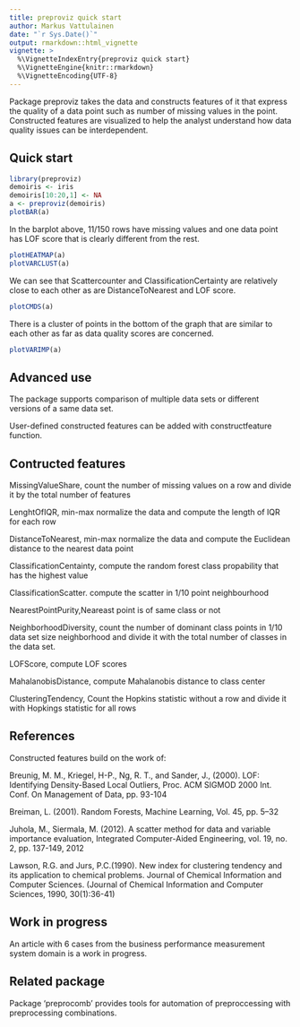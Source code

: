 ---
title: preproviz quick start
author: Markus Vattulainen
date: "`r Sys.Date()`"
output: rmarkdown::html_vignette
vignette: >
  %\VignetteIndexEntry{preproviz quick start}
  %\VignetteEngine{knitr::rmarkdown}
  %\VignetteEncoding{UTF-8}
---

Package preproviz takes the data and constructs features of it that express the quality of a data point such as number
of missing values in the point. Constructed features are visualized to help the analyst understand how data quality issues can be interdependent.


## Quick start

```{r,fig.width=10, fig.height=8, message = FALSE, warnings = FALSE}
library(preproviz)
demoiris <- iris
demoiris[10:20,1] <- NA
a <- preproviz(demoiris)
plotBAR(a)
```

In the barplot above, 11/150 rows have missing values and one data point has
LOF score that is clearly different from the rest. 

```{r,fig.width=10, fig.height=8, message = FALSE, warnings = FALSE}
plotHEATMAP(a)
plotVARCLUST(a)
```

We can see that Scattercounter and ClassificationCertainty are relatively
close to each other as are DistanceToNearest and LOF score.

```{r,fig.width=10, fig.height=8, message = FALSE, warnings = FALSE}
plotCMDS(a)
```

There is a cluster of points in the bottom of the graph that are similar
to each other as far as data quality scores are concerned. 

```{r,fig.width=10, fig.height=8, message = FALSE, warnings = FALSE}
plotVARIMP(a)
```

## Advanced use

The package supports comparison of multiple data sets or different versions of a same data set.

User-defined constructed features can be added with constructfeature function.

## Contructed features

MissingValueShare, count the number of missing values on a row and divide it by the total number of features

LenghtOfIQR, min-max normalize the data and compute the length of IQR for each row

DistanceToNearest, min-max normalize the data and compute the Euclidean distance to the nearest data point

ClassificationCentainty, compute the random forest  class propability that has the highest value

ClassificationScatter. compute the scatter in 1/10 point neighbourhood

NearestPointPurity,Neareast point is of same class or not

NeighborhoodDiversity, count the number of dominant class points in 1/10 data set size neighborhood and divide 
it with the total number of classes in the data set.

LOFScore, compute LOF scores

MahalanobisDistance, compute Mahalanobis distance to class center

ClusteringTendency, Count the Hopkins statistic without a row and divide it with Hopkings statistic for all rows

## References

Constructed features build on the work of:

Breunig, M. M., Kriegel, H-P.,  Ng, R. T., and Sander, J., (2000). LOF: Identifying Density-Based Local Outliers, Proc. ACM SIGMOD 2000 Int. Conf. On Management of Data, pp. 93-104

Breiman, L. (2001). Random Forests, Machine Learning, Vol. 45, pp. 5–32

Juhola, M., Siermala, M. (2012). A scatter method for data and variable importance evaluation,  Integrated Computer-Aided Engineering, vol. 19, no. 2, pp. 137-149, 2012

Lawson, R.G. and Jurs, P.C.(1990). New index for clustering tendency and its application to chemical problems. Journal of Chemical Information and Computer Sciences. (Journal of Chemical Information and Computer Sciences, 1990, 30(1):36-41)

## Work in progress

An article with 6 cases from the business performance measurement system domain is a work in progress.

## Related package

Package 'preprocomb' provides tools for automation of preproccessing with preprocessing combinations.


